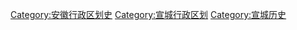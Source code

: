 [[Category:安徽行政区划史|Category:安徽行政区划史]]
[[Category:宣城行政区划|Category:宣城行政区划]]
[[Category:宣城历史|Category:宣城历史]]